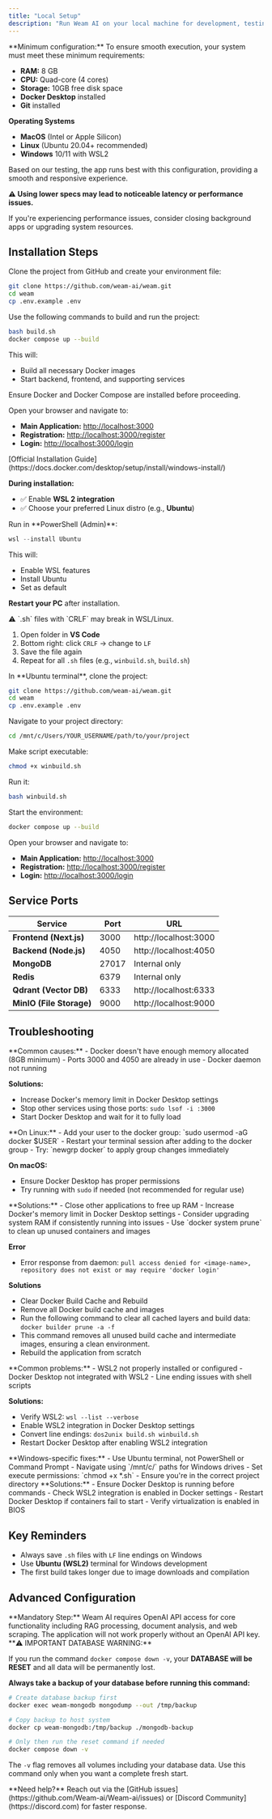 ```yaml
---
title: "Local Setup"
description: "Run Weam AI on your local machine for development, testing, or evaluation using Docker."
---
```


<Tip>
  **Minimum configuration:** To ensure smooth execution, your system must meet these minimum requirements:

  - **RAM:** 8 GB
  - **CPU:** Quad-core (4 cores)
  - **Storage:** 10GB free disk space
  - **Docker Desktop** installed
  - **Git** installed

**Operating Systems**

- **MacOS** (Intel or Apple Silicon)
- **Linux** (Ubuntu 20.04+ recommended)
- **Windows** 10/11 with WSL2

Based on our testing, the app runs best with this configuration, providing a smooth and responsive experience.  
  
**⚠️ Using lower specs may lead to noticeable latency or performance issues.**

If you're experiencing performance issues, consider closing background apps or upgrading system resources.
</Tip>

## Installation Steps

<Tabs>
<Tab title="macOS/Linux">

<Steps>

<Step title="Clone Repository">
Clone the project from GitHub and create your environment file:

```bash
git clone https://github.com/weam-ai/weam.git
cd weam
cp .env.example .env
```
</Step>

<Step title="Build and Start Services">
Use the following commands to build and run the project:

```bash
bash build.sh
docker compose up --build
```

This will:
- Build all necessary Docker images
- Start backend, frontend, and supporting services

<Note>Ensure Docker and Docker Compose are installed before proceeding.</Note>
</Step>

<Step title="Access Application">
Open your browser and navigate to:

- **Main Application:** [http://localhost:3000](http://localhost:3000)
- **Registration:** [http://localhost:3000/register](http://localhost:3000/register)  
- **Login:** [http://localhost:3000/login](http://localhost:3000/login)
</Step>

</Steps>

</Tab>
<Tab title="Windows (WSL2)">

<Steps>

<Step title="Install Docker Desktop">
[Official Installation Guide](https://docs.docker.com/desktop/setup/install/windows-install/)

**During installation:**
- ✅ Enable **WSL 2 integration**
- ✅ Choose your preferred Linux distro (e.g., **Ubuntu**)
</Step>

<Step title="Install WSL2 with Ubuntu">
Run in **PowerShell (Admin)**:

```powershell
wsl --install Ubuntu
```

This will:
- Enable WSL features
- Install Ubuntu
- Set as default

**Restart your PC** after installation.
</Step>

<Step title="Configure Line Endings">
⚠️ `.sh` files with `CRLF` may break in WSL/Linux.

1. Open folder in **VS Code**
2. Bottom right: click `CRLF` → change to `LF`
3. Save the file again
4. Repeat for all `.sh` files (e.g., `winbuild.sh`, `build.sh`)
</Step>

<Step title="Clone Repository">
In **Ubuntu terminal**, clone the project:

```bash
git clone https://github.com/weam-ai/weam.git
cd weam
cp .env.example .env
```

Navigate to your project directory:
```bash
cd /mnt/c/Users/YOUR_USERNAME/path/to/your/project
```
</Step>

<Step title="Set Execute Permissions">
Make script executable:

```bash
chmod +x winbuild.sh
```

Run it:

```bash
bash winbuild.sh
```
</Step>

<Step title="Start Services">
Start the environment:

```bash
docker compose up --build
```
</Step>

<Step title="Access Application">
Open your browser and navigate to:

- **Main Application:** [http://localhost:3000](http://localhost:3000)
- **Registration:** [http://localhost:3000/register](http://localhost:3000/register)  
- **Login:** [http://localhost:3000/login](http://localhost:3000/login)
</Step>

</Steps>

</Tab>
</Tabs>

## Service Ports

| Service | Port | URL |
|---------|------|-----|
| **Frontend (Next.js)** | 3000 | http://localhost:3000 |
| **Backend (Node.js)** | 4050 | http://localhost:4050 |
| **MongoDB** | 27017 | Internal only |
| **Redis** | 6379 | Internal only |
| **Qdrant (Vector DB)** | 6333 | http://localhost:6333 |
| **MinIO (File Storage)** | 9000 | http://localhost:9000 |

## Troubleshooting

<Tabs>
<Tab title="macOS/Linux">

<AccordionGroup>

<Accordion title="Build Failures">
**Common causes:**
- Docker doesn't have enough memory allocated (8GB minimum)
- Ports 3000 and 4050 are already in use
- Docker daemon not running

**Solutions:**
- Increase Docker's memory limit in Docker Desktop settings
- Stop other services using those ports: `sudo lsof -i :3000`
- Start Docker Desktop and wait for it to fully load
</Accordion>

<Accordion title="Permission Errors">
**On Linux:**
- Add your user to the docker group: `sudo usermod -aG docker $USER`
- Restart your terminal session after adding to the docker group
- Try: `newgrp docker` to apply group changes immediately

**On macOS:**
- Ensure Docker Desktop has proper permissions
- Try running with `sudo` if needed (not recommended for regular use)
</Accordion>

<Accordion title="Out of Memory">
**Solutions:**
- Close other applications to free up RAM
- Increase Docker's memory limit in Docker Desktop settings
- Consider upgrading system RAM if consistently running into issues
- Use `docker system prune` to clean up unused containers and images
</Accordion>

<Accordion title="Pull access denied Error">

**Error**
- Error response from daemon: `pull access denied for <image-name>, repository does not exist or may require 'docker login'`

**Solutions**
- Clear Docker Build Cache and Rebuild
- Remove all Docker build cache and images
- Run the following command to clear all cached layers and build data: `docker builder prune -a -f`
- This command removes all unused build cache and intermediate images, ensuring a clean environment.
- Rebuild the application from scratch
</Accordion>

</AccordionGroup>

</Tab>
<Tab title="Windows (WSL2)">

<AccordionGroup>

<Accordion title="WSL2 Issues">
**Common problems:**
- WSL2 not properly installed or configured
- Docker Desktop not integrated with WSL2
- Line ending issues with shell scripts

**Solutions:**
- Verify WSL2: `wsl --list --verbose`
- Enable WSL2 integration in Docker Desktop settings
- Convert line endings: `dos2unix build.sh winbuild.sh`
- Restart Docker Desktop after enabling WSL2 integration
</Accordion>

<Accordion title="Path and Permission Issues">
**Windows-specific fixes:**
- Use Ubuntu terminal, not PowerShell or Command Prompt
- Navigate using `/mnt/c/` paths for Windows drives
- Set execute permissions: `chmod +x *.sh`
- Ensure you're in the correct project directory
</Accordion>

<Accordion title="Docker Desktop Problems">
**Solutions:**
- Ensure Docker Desktop is running before commands
- Check WSL2 integration is enabled in Docker settings
- Restart Docker Desktop if containers fail to start
- Verify virtualization is enabled in BIOS
</Accordion>

</AccordionGroup>

</Tab>
</Tabs>

## Key Reminders

- Always save `.sh` files with `LF` line endings on Windows
- Use **Ubuntu (WSL2)** terminal for Windows development
- The first build takes longer due to image downloads and compilation

## Advanced Configuration

<Warning>
**Mandatory Step:** Weam AI requires OpenAI API access for core functionality including RAG processing, document analysis, and web scraping. The application will not work properly without an OpenAI API key.
</Warning>

<Warning>
**⚠️ IMPORTANT DATABASE WARNING:**

If you run the command `docker compose down -v`, your **DATABASE will be RESET** and all data will be permanently lost. 

**Always take a backup of your database before running this command:**

```bash
# Create database backup first
docker exec weam-mongodb mongodump --out /tmp/backup

# Copy backup to host system
docker cp weam-mongodb:/tmp/backup ./mongodb-backup

# Only then run the reset command if needed
docker compose down -v
```

The `-v` flag removes all volumes including your database data. Use this command only when you want a complete fresh start.
</Warning>

<Note>
  **Need help?** Reach out via the [GitHub issues](https://github.com/Weam-ai/Weam-ai/issues) or [Discord Community](https://discord.com) for faster response.
</Note>